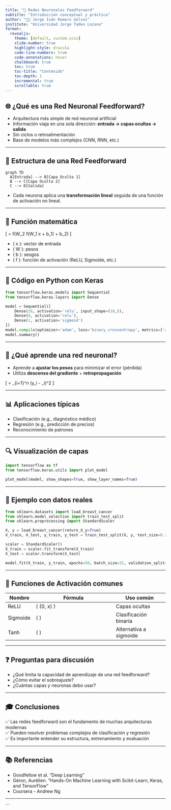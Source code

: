 ```yaml
---
title: "🧠 Redes Neuronales Feedforward"
subtitle: "Introducción conceptual y práctica"
author: "👨‍🏫 Jorge Iván Romero Gelvez"
institute: "Universidad Jorge Tadeo Lozano"
format:
  revealjs:
    theme: [default, custom.scss]
    slide-number: true
    highlight-style: dracula
    code-line-numbers: true
    code-annotations: hover
    chalkboard: true
    toc: true
    toc-title: "Contenido"
    toc-depth: 1
    incremental: true
    scrollable: true
---
```


## 🌐 ¿Qué es una Red Neuronal Feedforward?

- Arquitectura más simple de red neuronal artificial
- Información viaja en una sola dirección: **entrada → capas ocultas → salida**
- Sin ciclos o retroalimentación
- Base de modelos más complejos (CNN, RNN, etc.)

---

## 🔩 Estructura de una Red Feedforward

```mermaid
graph TD
  A[Entrada] --> B[Capa Oculta 1]
  B --> C[Capa Oculta 2]
  C --> D[Salida]
```

- Cada neurona aplica una **transformación lineal** seguida de una función de activación no lineal.

---

## 🧮 Función matemática

\[
\hat{y} = f(W_2 \cdot f(W_1 \cdot x + b_1) + b_2)
\]

- \( x \): vector de entrada  
- \( W \): pesos  
- \( b \): sesgos  
- \( f \): función de activación (ReLU, Sigmoide, etc.)

---

## 🔧 Código en Python con Keras

```python
from tensorflow.keras.models import Sequential
from tensorflow.keras.layers import Dense

model = Sequential([
    Dense(16, activation='relu', input_shape=(10,)),
    Dense(8, activation='relu'),
    Dense(1, activation='sigmoid')
])
model.compile(optimizer='adam', loss='binary_crossentropy', metrics=['accuracy'])
model.summary()
```

---

## 🧠 ¿Qué aprende una red neuronal?

- Aprende a **ajustar los pesos** para minimizar el error (pérdida)
- Utiliza **descenso del gradiente** + **retropropagación**

\[
\text{Error} = \frac{1}{n} \sum_{i=1}^n (y_i - \hat{y}_i)^2
\]

---

## 📊 Aplicaciones típicas

- Clasificación (e.g., diagnóstico médico)
- Regresión (e.g., predicción de precios)
- Reconocimiento de patrones

---

## 🔍 Visualización de capas

```python
import tensorflow as tf
from tensorflow.keras.utils import plot_model

plot_model(model, show_shapes=True, show_layer_names=True)
```

---

## 🧪 Ejemplo con datos reales

```python
from sklearn.datasets import load_breast_cancer
from sklearn.model_selection import train_test_split
from sklearn.preprocessing import StandardScaler

X, y = load_breast_cancer(return_X_y=True)
X_train, X_test, y_train, y_test = train_test_split(X, y, test_size=0.2)

scaler = StandardScaler()
X_train = scaler.fit_transform(X_train)
X_test = scaler.transform(X_test)

model.fit(X_train, y_train, epochs=50, batch_size=32, validation_split=0.2)
```

---

## 🧩 Funciones de Activación comunes

| Nombre      | Fórmula                            | Uso común             |
|-------------|------------------------------------|------------------------|
| ReLU        | \( \max(0, x) \)                  | Capas ocultas         |
| Sigmoide    | \( \frac{1}{1 + e^{-x}} \)        | Clasificación binaria |
| Tanh        | \( \frac{e^x - e^{-x}}{e^x + e^{-x}} \) | Alternativa a sigmoide |

---

## ❓ Preguntas para discusión

- ¿Qué limita la capacidad de aprendizaje de una red feedforward?
- ¿Cómo evitar el sobreajuste?
- ¿Cuántas capas y neuronas debo usar?

---

## 🎓 Conclusiones

✅ Las redes feedforward son el fundamento de muchas arquitecturas modernas  
✅ Pueden resolver problemas complejos de clasificación y regresión  
✅ Es importante entender su estructura, entrenamiento y evaluación

---

## 📚 Referencias

- Goodfellow et al. "Deep Learning"
- Géron, Aurélien. "Hands-On Machine Learning with Scikit-Learn, Keras, and TensorFlow"
- Coursera - Andrew Ng

---
```

